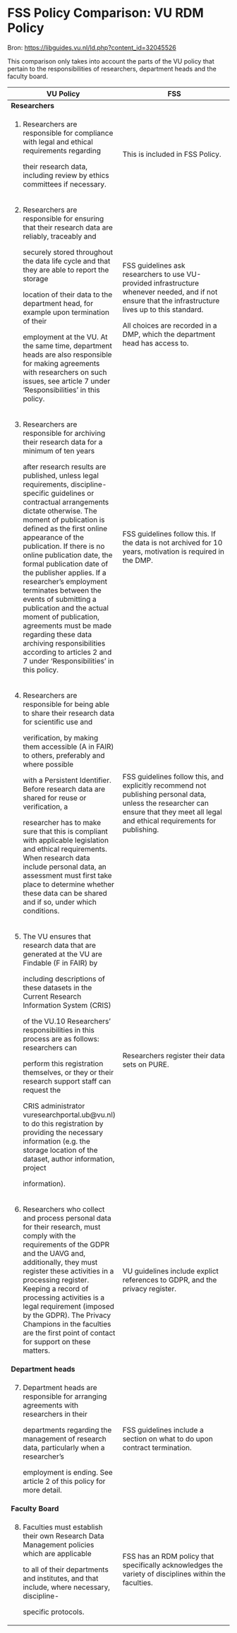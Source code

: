 # FSS Policy Comparison: VU RDM Policy

Bron: <https://libguides.vu.nl/ld.php?content_id=32045526>

This comparison only takes into account the parts of the VU policy that
pertain to the responsibilities of researchers, department heads and the
faculty board.

<table>
<colgroup>
<col style="width: 50%" />
<col style="width: 50%" />
</colgroup>
<thead>
<tr class="header">
<th><strong>VU Policy</strong></th>
<th><strong>FSS</strong></th>
</tr>
</thead>
<tbody>
<tr class="odd">
<td><strong>Researchers</strong></td>
<td></td>
</tr>
<tr class="even">
<td><p>1. Researchers are responsible for compliance with legal and
ethical requirements regarding</p>
<p>their research data, including review by ethics committees if
necessary.</p></td>
<td>This is included in FSS Policy.</td>
</tr>
<tr class="odd">
<td><p>2. Researchers are responsible for ensuring that their research
data are reliably, traceably and</p>
<p>securely stored throughout the data life cycle and that they are able
to report the storage</p>
<p>location of their data to the department head, for example upon
termination of their</p>
<p>employment at the VU. At the same time, department heads are also
responsible for making agreements with researchers on such issues, see
article 7 under ‘Responsibilities’ in this policy.</p></td>
<td><p>FSS guidelines ask researchers to use VU-provided infrastructure
whenever needed, and if not ensure that the infrastructure lives up to
this standard.</p>
<p>All choices are recorded in a DMP, which the department head has
access to.</p></td>
</tr>
<tr class="even">
<td><p>3. Researchers are responsible for archiving their research data
for a minimum of ten years</p>
<p>after research results are published, unless legal requirements,
discipline-specific guidelines or contractual arrangements dictate
otherwise. The moment of publication is defined as the first online
appearance of the publication. If there is no online publication date,
the formal publication date of the publisher applies. If a researcher’s
employment terminates between the events of submitting a publication and
the actual moment of publication, agreements must be made regarding
these data archiving responsibilities according to articles 2 and 7
under ‘Responsibilities’ in this policy.</p></td>
<td>FSS guidelines follow this. If the data is not archived for 10
years, motivation is required in the DMP.</td>
</tr>
<tr class="odd">
<td><p>4. Researchers are responsible for being able to share their
research data for scientific use and</p>
<p>verification, by making them accessible (A in FAIR) to others,
preferably and where possible</p>
<p>with a Persistent Identifier. Before research data are shared for
reuse or verification, a</p>
<p>researcher has to make sure that this is compliant with applicable
legislation and ethical requirements. When research data include
personal data, an assessment must first take place to determine whether
these data can be shared and if so, under which conditions.</p></td>
<td>FSS guidelines follow this, and explicitly recommend not publishing
personal data, unless the researcher can ensure that they meet all legal
and ethical requirements for publishing.</td>
</tr>
<tr class="even">
<td><p>5. The VU ensures that research data that are generated at the VU
are Findable (F in FAIR) by</p>
<p>including descriptions of these datasets in the Current Research
Information System (CRIS)</p>
<p>of the VU.10 Researchers’ responsibilities in this process are as
follows: researchers can</p>
<p>perform this registration themselves, or they or their research
support staff can request the</p>
<p>CRIS administrator vuresearchportal.ub@vu.nl) to do this registration
by providing the necessary information (e.g. the storage location of the
dataset, author information, project</p>
<p>information).</p></td>
<td>Researchers register their data sets on PURE.</td>
</tr>
<tr class="odd">
<td>6. Researchers who collect and process personal data for their
research, must comply with the requirements of the GDPR and the UAVG
and, additionally, they must register these activities in a processing
register. Keeping a record of processing activities is a legal
requirement (imposed by the GDPR). The Privacy Champions in the
faculties are the first point of contact for support on these
matters.</td>
<td>VU guidelines include explict references to GDPR, and the privacy
register.</td>
</tr>
<tr class="even">
<td><strong>Department heads</strong></td>
<td></td>
</tr>
<tr class="odd">
<td><p>7. Department heads are responsible for arranging agreements with
researchers in their</p>
<p>departments regarding the management of research data, particularly
when a researcher’s</p>
<p>employment is ending. See article 2 of this policy for more
detail.</p></td>
<td>FSS guidelines include a section on what to do upon contract
termination.</td>
</tr>
<tr class="even">
<td><strong>Faculty Board</strong></td>
<td></td>
</tr>
<tr class="odd">
<td><p>8. Faculties must establish their own Research Data Management
policies which are applicable</p>
<p>to all of their departments and institutes, and that include, where
necessary, discipline-</p>
<p>specific protocols.</p></td>
<td>FSS has an RDM policy that specifically acknowledges the variety of
disciplines within the faculties.</td>
</tr>
</tbody>
</table>

# 
